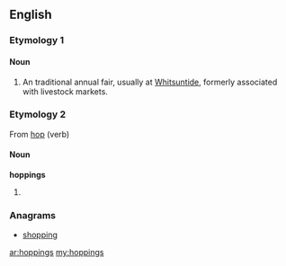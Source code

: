 ==English==

===Etymology 1===
{{etystub}}

====Noun====
{{en-noun|[[plurale tantum|plural form only]]}}
# {{British}} An traditional annual fair, usually at [[Whitsuntide]], formerly associated with livestock markets.

===Etymology 2===
From [[hop]] (verb)

====Noun====
'''hoppings'''
# {{plural of|hopping}}

===Anagrams===
* [[shopping#English|shopping]]

[[ar:hoppings]]
[[my:hoppings]]